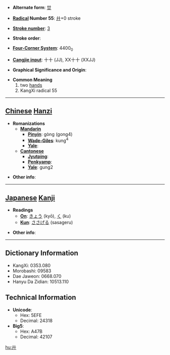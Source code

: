 * '''Alternate form''': [[廿]]

* '''[[Wiktionary:Chinese radical index| Radical]] Number 55''': [[Wiktionary:Chinese radical index 廾|廾]]+0 stroke

* '''[[Wiktionary:Chinese total strokes index|Stroke number]]''': [[Wiktionary:Chinese total strokes index 3|3]]

* '''Stroke order''': 

* '''[[Wiktionary:Chinese four corner index|Four-Corner System]]''': 4400<sub>0</sub>

* '''[[Wiktionary:Chinese Cangjie index|Cangjie input]]''': 十十 (JJ), XX十十 (XXJJ)

* '''Graphical Significance and Origin''': 

* '''Common Meaning'''
*#two [[hand]]s
*# KangXi radical 55


----

== [[Chinese]] [[Hanzi]] ==

* '''Romanizations'''
** '''[[Mandarin]]'''
*** '''[[Pinyin]]''': gòng (gong4)
*** '''[[Wade-Giles]]''': kung<sup>4</sup>
*** '''[[Yale]]''': 
** '''[[Cantonese]]'''
*** '''[[Jyutping]]''':
*** '''[[Penkyamp]]''': 
*** '''[[Yale]]''': gung2

* '''Other info''': 

----

== [[Japanese]] [[Kanji]] ==

* '''Readings'''
** '''[[On]]''': [[きょう]] (kyō), [[く]] (ku)
** '''[[Kun]]''': [[ささげる]] (sasageru)

* '''Other info''':  

----

== Dictionary Information ==

* KangXi: 0353.080
* Morobashi: 09583
* Dae Jaweon: 0668.070
* Hanyu Da Zidian: 10513.110

== Technical Information ==

* '''Unicode''':
** Hex: 5EFE
** Decimal: 24318
* '''Big5''':
** Hex: A47B
** Decimal: 42107

[[hu:廾]]